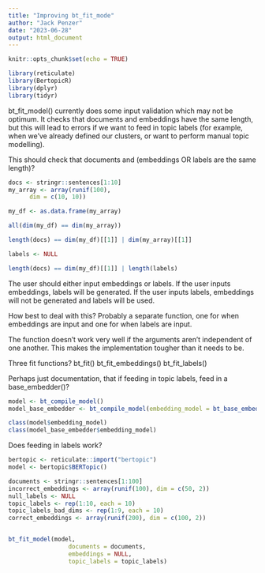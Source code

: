 ```yaml
---
title: "Improving bt_fit_mode"
author: "Jack Penzer"
date: "2023-06-28"
output: html_document
---
```


```r
knitr::opts_chunk$set(echo = TRUE)
```

```r
library(reticulate)
library(BertopicR)
library(dplyr)
library(tidyr)
```

bt_fit_model() currently does some input validation which may not be optimum. It checks that documents and embeddings have the same length, but this will lead to errors if we want to feed in topic labels (for example, when we've already defined our clusters, or want to perform manual topic modelling).

This should check that documents and (embeddings OR labels are the same length)?

```r
docs <- stringr::sentences[1:10]
my_array <- array(runif(100),
      dim = c(10, 10))

my_df <- as.data.frame(my_array)

all(dim(my_df) == dim(my_array))

length(docs) == dim(my_df)[[1]] | dim(my_array)[[1]]

labels <- NULL

length(docs) == dim(my_df)[[1]] | length(labels)
```


The user should either input embeddings or labels.
If the user inputs embeddings, labels will be generated.
If the user inputs labels, embeddings will not be generated and labels will be used.

How best to deal with this? 
Probably a separate function, one for when embeddings are input and one for when labels are input. 

The function doesn't work very well if the arguments aren't independent of one another. This makes the implementation tougher than it needs to be.

Three fit functions?
bt_fit()
bt_fit_embeddings()
bt_fit_labels()

Perhaps just documentation, that if feeding in topic labels, feed in a base_embedder()?

```r
model <- bt_compile_model()
model_base_embedder <- bt_compile_model(embedding_model = bt_base_embedder())

class(model$embedding_model)
class(model_base_embedder$embedding_model)
```


Does feeding in labels work?
```r
bertopic <- reticulate::import("bertopic")
model <- bertopic$BERTopic()

documents <- stringr::sentences[1:100]
incorrect_embeddings <- array(runif(100), dim = c(50, 2))
null_labels <- NULL
topic_labels <- rep(1:10, each = 10)
topic_labels_bad_dims <- rep(1:9, each = 10)
correct_embeddings <- array(runif(200), dim = c(100, 2))


bt_fit_model(model,
                 documents = documents,
                 embeddings = NULL,
                 topic_labels = topic_labels)
```


